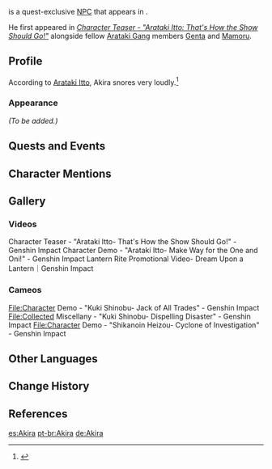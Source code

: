 {{Meta
<!-- Remove this template after adding the missing info -->
|missing_NPC_profile  = yes
}}{{Character Infobox
|type             = Quest NPC
|image            = NPC Akira.png
|realname         = 
|region           = Inazuma
|location         = Inazuma
|affiliation      = Arataki Gang
|title            = Member of "Arataki's Gang"
|title2           = Arataki Drumalong Festival Feedback Ambassador
|voiceEN          = 
|voiceCN          = 
|voiceJP          = 
}}
{{Lang|'''Akira'''|ja=晃|ja_rm=Akira}} is a quest-exclusive [[NPC]] that appears in {{Quest|Rise Up, Golden Soul}}.

He first appeared in ''[https://youtu.be/KGjnRThxe7k Character Teaser - "Arataki Itto: That's How the Show Should Go!"]'' alongside fellow [[Arataki Gang]] members [[Genta]] and [[Mamoru]].

==Profile==
According to [[Arataki Itto]], Akira snores very loudly.<ref>{{Ref/Quest|The Oni's Pride}}</ref>

===Appearance===
''(To be added.)''

==Quests and Events==
{{Quests and Events
|Heizou Talks Fraud = no dialogue
}}

==Character Mentions==
{{Character Mentions}}

==Gallery==
{{Files by Character Gallery|Akira Gallery Files}}

===Videos===
<gallery>
Character Teaser - "Arataki Itto- That's How the Show Should Go!" - Genshin Impact
Character Demo - "Arataki Itto- Make Way for the One and Oni!" - Genshin Impact
Lantern Rite Promotional Video- Dream Upon a Lantern｜Genshin Impact
</gallery>

===Cameos===
<gallery>
File:Character Demo - "Kuki Shinobu- Jack of All Trades" - Genshin Impact
File:Collected Miscellany - "Kuki Shinobu- Dispelling Disaster" - Genshin Impact
File:Character Demo - "Shikanoin Heizou- Cyclone of Investigation" - Genshin Impact
</gallery>

==Other Languages==
{{Other Languages
|default_hidden = 1
|en      = Akira
|zhs     = 阿晃
|zhs_rm  = Ā Huǎng
|zht     = 阿晃
|zht_rm  = Ā Huǎng
|ja      = 晃
|ja_rm   = Akira
|ko      = //아키라//
|es      = Akira
|fr      = Akira
|ru      = Акира
|th      = Akira
|vi      = Akira
|de      = Akira
|id      = Akira
|pt      = Akira
|tr      = Akira
|it      = Akira
}}

==Change History==
{{Change History|2.3}}

==References==
{{Reflist|1}}

[[es:Akira]]
[[pt-br:Akira]]
[[de:Akira]]